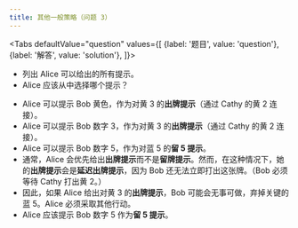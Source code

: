 ```yaml
---
title: 其他一般策略（问题 3）
---
```



<BeginnersGuideProgress id="other-general-strategy-question-3" />

<Tabs
  defaultValue="question"
  values={[
    {label: '题目', value: 'question'},
    {label: '解答', value: 'solution'},
  ]}>
<TabItem value="question">

- 列出 Alice 可以给出的所有提示。
- Alice 应该从中选择哪个提示？

</TabItem>
<TabItem value="solution">

- Alice 可以提示 Bob 黄色，作为对黄 3 的**出牌提示**（通过 Cathy 的黄 2 连接）。
- Alice 可以提示 Bob 数字 3，作为对黄 3 的**出牌提示**（通过 Cathy 的黄 2 连接）。
- Alice 可以提示 Bob 数字 5，作为对蓝 5 的**留 5 提示**。
- 通常，Alice 会优先给出**出牌提示**而不是**留牌提示**。然而，在这种情况下，她的**出牌提示**会是**延迟出牌提示**，因为 Bob 还无法立即打出这张牌。（Bob 必须等待 Cathy 打出黄 2。）
- 因此，如果 Alice 给出对黄 3 的**出牌提示**，Bob 可能会无事可做，弃掉关键的蓝 5。Alice 必须采取其他行动。
- Alice 应该提示 Bob 数字 5 作为**留 5 提示**。

</TabItem>
</Tabs>

<OtherGeneralStrategyQuestion3 />
